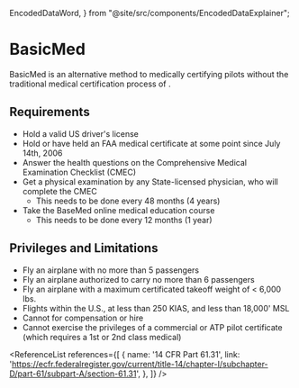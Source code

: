   EncodedDataWord,
} from "@site/src/components/EncodedDataExplainer";

# BasicMed

BasicMed is an alternative method to medically certifying pilots without the
traditional medical certification process of <Reg showTitle part="67" />.

## Requirements

- Hold a valid US driver's license
- Hold or have held an FAA medical certificate at some point since July 14th,
  2006
- Answer the health questions on the Comprehensive Medical Examination Checklist
  (CMEC)
- Get a physical examination by any State-licensed physician, who will complete
  the CMEC
  - This needs to be done every 48 months (4 years)
- Take the BaseMed online medical education course
  - This needs to be done every 12 months (1 year)

## Privileges and Limitations

- Fly an airplane with no more than 5 passengers
- Fly an airplane authorized to carry no more than 6 passengers
- Fly an airplane with a maximum certificated takeoff weight of < 6,000 lbs.
- Flights within the U.S., at less than 250 KIAS, and less than 18,000' MSL
- Cannot for compensation or hire
- Cannot exercise the privileges of a commercial or ATP pilot certificate (which
  requires a 1st or 2nd class medical)

<Reg part="61.113(i)" />

<ReferenceList references={[
  {
    name: '14 CFR Part 61.31',
    link: 'https://ecfr.federalregister.gov/current/title-14/chapter-I/subchapter-D/part-61/subpart-A/section-61.31',
  },
]} />
